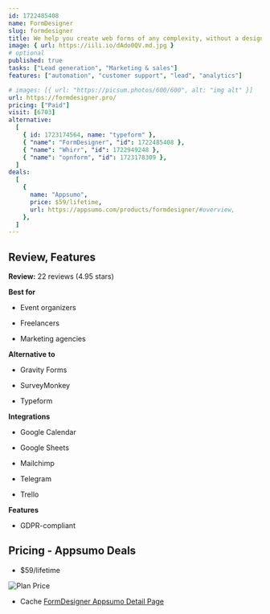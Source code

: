 ```yaml
---
id: 1722485408
name: FormDesigner
slug: formdesigner
title: We help you create web forms of any complexity, without a designer or programmer
image: { url: https://iili.io/dAdo0QV.md.jpg }
# optional
published: true
tasks: ["Lead generation", "Marketing & sales"]
features: ["automation", "customer support", "lead", "analytics"]

# images: [{ url: "https://picsum.photos/600/600", alt: "img alt" }]
url: https://formdesigner.pro/
pricing: ["Paid"]
visit: [6703]
alternative:
  [
    { id: 1723174564, name: "typeform" },
    { "name": "FormDesigner", "id": 1722485408 },
    { "name": "Whirr", "id": 1722949248 },
    { "name": "opnform", "id": 1723178309 },
  ]
deals:
  [
    {
      name: "Appsumo",
      price: $59/lifetime,
      url: https://appsumo.com/products/formdesigner/#overview,
    },
  ]
---
```


## Review, Features

**Review:** 22 reviews (4.95 stars)

**Best for**

- Event organizers

- Freelancers

- Marketing agencies

**Alternative to**

- Gravity Forms

- SurveyMonkey

- Typeform

**Integrations**

- Google Calendar

- Google Sheets

- Mailchimp

- Telegram

- Trello

**Features**

- GDPR-compliant

## Pricing - Appsumo Deals

- $59/lifetime

<Img src="https://iili.io/dAdhbIf.png" alt="Plan Price" />

- Cache [FormDesigner Appsumo Detail Page](https://iili.io/dAdjT21.png)
